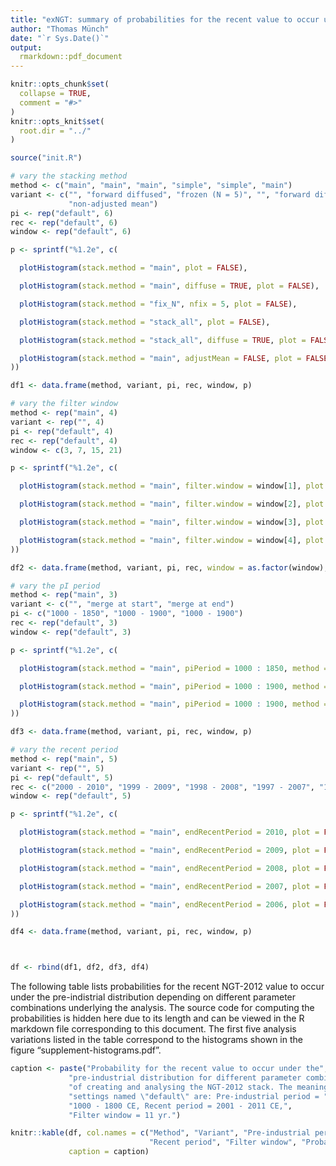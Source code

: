 ```yaml
---
title: "exNGT: summary of probabilities for the recent value to occur under the preindustrial distribution"
author: "Thomas Münch"
date: "`r Sys.Date()`"
output:
  rmarkdown::pdf_document
---
```


```r
knitr::opts_chunk$set(
  collapse = TRUE,
  comment = "#>"
)
knitr::opts_knit$set(
  root.dir = "../"
)
```


```r

source("init.R")

# vary the stacking method
method <- c("main", "main", "main", "simple", "simple", "main")
variant <- c("", "forward diffused", "frozen (N = 5)", "", "forward diffused",
             "non-adjusted mean")
pi <- rep("default", 6)
rec <- rep("default", 6)
window <- rep("default", 6)

p <- sprintf("%1.2e", c(

  plotHistogram(stack.method = "main", plot = FALSE),

  plotHistogram(stack.method = "main", diffuse = TRUE, plot = FALSE),

  plotHistogram(stack.method = "fix_N", nfix = 5, plot = FALSE),

  plotHistogram(stack.method = "stack_all", plot = FALSE),

  plotHistogram(stack.method = "stack_all", diffuse = TRUE, plot = FALSE),

  plotHistogram(stack.method = "main", adjustMean = FALSE, plot = FALSE)
))

df1 <- data.frame(method, variant, pi, rec, window, p)

# vary the filter window
method <- rep("main", 4)
variant <- rep("", 4)
pi <- rep("default", 4)
rec <- rep("default", 4)
window <- c(3, 7, 15, 21)

p <- sprintf("%1.2e", c(

  plotHistogram(stack.method = "main", filter.window = window[1], plot = FALSE),

  plotHistogram(stack.method = "main", filter.window = window[2], plot = FALSE),

  plotHistogram(stack.method = "main", filter.window = window[3], plot = FALSE),

  plotHistogram(stack.method = "main", filter.window = window[4], plot = FALSE)
))

df2 <- data.frame(method, variant, pi, rec, window = as.factor(window), p)

# vary the pI period
method <- rep("main", 3)
variant <- c("", "merge at start", "merge at end")
pi <- c("1000 - 1850", "1000 - 1900", "1000 - 1900")
rec <- rep("default", 3)
window <- rep("default", 3)

p <- sprintf("%1.2e", c(

  plotHistogram(stack.method = "main", piPeriod = 1000 : 1850, method = 1, plot = FALSE),

  plotHistogram(stack.method = "main", piPeriod = 1000 : 1900, method = 1, plot = FALSE),

  plotHistogram(stack.method = "main", piPeriod = 1000 : 1900, method = 2, plot = FALSE)
))

df3 <- data.frame(method, variant, pi, rec, window, p)

# vary the recent period
method <- rep("main", 5)
variant <- rep("", 5)
pi <- rep("default", 5)
rec <- c("2000 - 2010", "1999 - 2009", "1998 - 2008", "1997 - 2007", "1996 - 2006")
window <- rep("default", 5)

p <- sprintf("%1.2e", c(

  plotHistogram(stack.method = "main", endRecentPeriod = 2010, plot = FALSE),

  plotHistogram(stack.method = "main", endRecentPeriod = 2009, plot = FALSE),

  plotHistogram(stack.method = "main", endRecentPeriod = 2008, plot = FALSE),

  plotHistogram(stack.method = "main", endRecentPeriod = 2007, plot = FALSE),

  plotHistogram(stack.method = "main", endRecentPeriod = 2006, plot = FALSE)  
))

df4 <- data.frame(method, variant, pi, rec, window, p)



df <- rbind(df1, df2, df3, df4)

```
The following table lists probabilities for the recent NGT-2012 value to occur
under the pre-indistrial distribution depending on different parameter
combinations underlying the analysis. The source code for computing the
probabilities is hidden here due to its length and can be viewed in the R
markdown file corresponding to this document. The first five analysis variations
listed in the table correspond to the histograms shown in the figure
"supplement-histograms.pdf".

```r
caption <- paste("Probability for the recent value to occur under the",
             "pre-industrial distribution for different parameter combinations",
             "of creating and analysing the NGT-2012 stack. The meaning of the",
             "settings named \"default\" are: Pre-industrial period = ",
             "1000 - 1800 CE, Recent period = 2001 - 2011 CE,",
             "Filter window = 11 yr.")

knitr::kable(df, col.names = c("Method", "Variant", "Pre-industrial period",
                               "Recent period", "Filter window", "Probability"),
             caption = caption)
```
